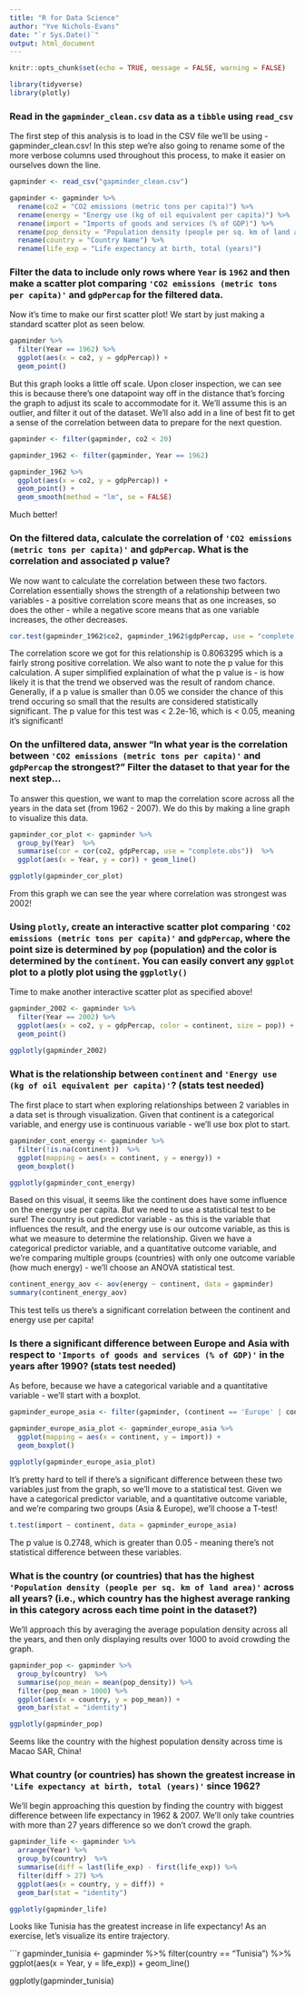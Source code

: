 ```yaml
---
title: "R for Data Science"
author: "Yve Nichols-Evans"
date: "`r Sys.Date()`"
output: html_document
---
```


```r
knitr::opts_chunk$set(echo = TRUE, message = FALSE, warning = FALSE)
```

```r

library(tidyverse)
library(plotly)

```

### Read in the `gapminder_clean.csv` data as a `tibble` using `read_csv`

The first step of this analysis is to load in the CSV file we'll be using - gapminder_clean.csv! In this step we're also going to rename some of the more verbose columns used throughout this process, to make it easier on ourselves down the line. 

```r
gapminder <- read_csv("gapminder_clean.csv")

gapminder <- gapminder %>%
  rename(co2 = "CO2 emissions (metric tons per capita)") %>%
  rename(energy = "Energy use (kg of oil equivalent per capita)") %>%
  rename(import = "Imports of goods and services (% of GDP)") %>%
  rename(pop_density = "Population density (people per sq. km of land area)") %>%
  rename(country = "Country Name") %>%
  rename(life_exp = "Life expectancy at birth, total (years)")
```


### Filter the data to include only rows where `Year` is `1962` and then make a scatter plot comparing `'CO2 emissions (metric tons per capita)'` and `gdpPercap` for the filtered data.

Now it's time to make our first scatter plot! We start by just making a standard scatter plot as seen below.

```r

gapminder %>%
  filter(Year == 1962) %>%
  ggplot(aes(x = co2, y = gdpPercap)) +
  geom_point()

```

But this graph looks a little off scale. Upon closer inspection, we can see this is because there's one datapoint way off in the distance that's forcing the graph to adjust its scale to accommodate for it. We'll assume this is an outlier, and filter it out of the dataset. We'll also add in a line of best fit to get a sense of the correlation between data to prepare for the next question. 

```r

gapminder <- filter(gapminder, co2 < 20)

gapminder_1962 <- filter(gapminder, Year == 1962)

gapminder_1962 %>%
  ggplot(aes(x = co2, y = gdpPercap)) +
  geom_point() + 
  geom_smooth(method = "lm", se = FALSE)

```

Much better! 

### On the filtered data, calculate the correlation of `'CO2 emissions (metric tons per capita)'` and `gdpPercap`. What is the correlation and associated p value?

We now want to calculate the correlation between these two factors. Correlation essentially shows the strength of a relationship between two variables - a positive correlation score means that as one increases, so does the other - while a negative score means that as one variable increases, the other decreases. 

```r
cor.test(gapminder_1962$co2, gapminder_1962$gdpPercap, use = "complete.obs")
```
  
The correlation score we got for this relationship is 0.8063295 which is a fairly strong positive correlation. We also want to note the p value for this calculation. A super simplified explaination of what the p value is - is how likely it is that the trend we observed was the result of random chance. Generally, if a p value is smaller than 0.05 we consider the chance of this trend occuring so small that the results are considered statistically significant. The p value for this test was < 2.2e-16, which is < 0.05, meaning it's significant!


### On the unfiltered data, answer "In what year is the correlation between `'CO2 emissions (metric tons per capita)'` and `gdpPercap` the strongest?" Filter the dataset to that year for the next step...

To answer this question, we want to map the correlation score across all the years in the data set (from 1962 - 2007). We do this by making a line graph to visualize this data. 

```r
gapminder_cor_plot <- gapminder %>%
  group_by(Year)  %>%
  summarise(cor = cor(co2, gdpPercap, use = "complete.obs"))  %>%
  ggplot(aes(x = Year, y = cor)) + geom_line()

ggplotly(gapminder_cor_plot)
```

From this graph we can see the year where correlation was strongest was 2002!


### Using `plotly`, create an interactive scatter plot comparing `'CO2 emissions (metric tons per capita)'` and `gdpPercap`, where the point size is determined by `pop` (population) and the color is determined by the `continent`. You can easily convert any `ggplot` plot to a plotly plot using the `ggplotly()` 

Time to make another interactive scatter plot as specified above!

```r

gapminder_2002 <- gapminder %>%
  filter(Year == 2002) %>%
  ggplot(aes(x = co2, y = gdpPercap, color = continent, size = pop)) +
  geom_point()

ggplotly(gapminder_2002)
```

### What is the relationship between `continent` and `'Energy use (kg of oil equivalent per capita)'`? (stats test needed)

The first place to start when exploring relationships between 2 variables in a data set is through visualization. Given that continent is a categorical variable, and energy use is continuous variable - we'll use box plot to start.

```r
gapminder_cont_energy <- gapminder %>%
  filter(!is.na(continent))  %>%
  ggplot(mapping = aes(x = continent, y = energy)) +
  geom_boxplot()

ggplotly(gapminder_cont_energy)
```

Based on this visual, it seems like the continent does have some influence on the energy use per capita. But we need to use a statistical test to be sure! The country is out predictor variable - as this is the variable that influences the result, and the energy use is our outcome variable, as this is what we measure to determine the relationship. Given we have a categorical predictor variable, and a quantitative outcome variable, and we're comparing multiple groups (countries) with only one outcome variable (how much energy) - we'll choose an ANOVA statistical test. 

```r
continent_energy_aov <- aov(energy ~ continent, data = gapminder)
summary(continent_energy_aov)
```
This test tells us there's a significant correlation between the continent and energy use per capita!

### Is there a significant difference between Europe and Asia with respect to `'Imports of goods and services (% of GDP)'` in the years after 1990? (stats test needed)

As before, because we have a categorical variable and a quantitative variable - we'll start with a boxplot. 

```r
gapminder_europe_asia <- filter(gapminder, (continent == 'Europe' | continent == 'Asia') & Year > 1990)

gapminder_europe_asia_plot <- gapminder_europe_asia %>%
  ggplot(mapping = aes(x = continent, y = import)) +
  geom_boxplot()

ggplotly(gapminder_europe_asia_plot)
```

It's pretty hard to tell if there's a significant difference between these two variables just from the graph, so we'll move to a statistical test. Given we have a categorical predictor variable, and a quantitative outcome variable, and we're comparing two groups (Asia & Europe), we'll choose a T-test!

```r
t.test(import ~ continent, data = gapminder_europe_asia) 
```

The p value is 0.2748, which is greater than 0.05 - meaning there's not statistical difference between these variables. 

### What is the country (or countries) that has the highest `'Population density (people per sq. km of land area)'` across all years? (i.e., which country has the highest average ranking in this category across each time point in the dataset?)

We'll approach this by averaging the average population density across all the years, and then only displaying results over 1000 to avoid crowding the graph. 

```r
gapminder_pop <- gapminder %>%
  group_by(country)  %>%
  summarise(pop_mean = mean(pop_density)) %>%
  filter(pop_mean > 1000) %>%
  ggplot(aes(x = country, y = pop_mean)) +
  geom_bar(stat = "identity")

ggplotly(gapminder_pop)
```

Seems like the country with the highest population density across time is Macao SAR, China!

### What country (or countries) has shown the greatest increase in `'Life expectancy at birth, total (years)'` since 1962?

We'll begin approaching this question by finding the country with biggest difference between life expectancy in 1962 & 2007. We'll only take countries with more than 27 years difference so we don't crowd the graph. 

```r
gapminder_life <- gapminder %>%
  arrange(Year) %>%
  group_by(country)  %>%
  summarise(diff = last(life_exp) - first(life_exp)) %>%
  filter(diff > 27) %>%
  ggplot(aes(x = country, y = diff)) + 
  geom_bar(stat = "identity")

ggplotly(gapminder_life)
```

Looks like Tunisia has the greatest increase in life expectancy! As an exercise, let's visualize its entire trajectory.  
 
```r
gapminder_tunisia <- gapminder %>%
  filter(country == "Tunisia") %>%
  ggplot(aes(x = Year, y = life_exp)) + 
  geom_line()

ggplotly(gapminder_tunisia)
